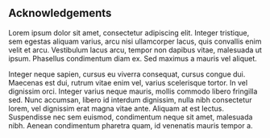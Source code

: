 ## Acknowledgements {.unnumbered}

Lorem ipsum dolor sit amet, consectetur adipiscing elit. Integer
tristique, sem egestas aliquam varius, arcu nisi ullamcorper lacus, quis
convallis enim velit et arcu. Vestibulum lacus arcu, tempor non dapibus
vitae, malesuada ut ipsum. Phasellus condimentum diam ex. Sed maximus a
mauris vel aliquet.

Integer neque sapien, cursus eu viverra consequat, cursus congue dui.
Maecenas est dui, rutrum vitae enim vel, varius scelerisque tortor. In
vel dignissim orci. Integer varius neque mauris, mollis commodo libero
fringilla sed. Nunc accumsan, libero id interdum dignissim, nulla nibh
consectetur lorem, vel dignissim erat magna vitae ante. Aliquam at est
lectus. Suspendisse nec sem euismod, condimentum neque sit amet,
malesuada nibh. Aenean condimentum pharetra quam, id venenatis mauris
tempor a.
